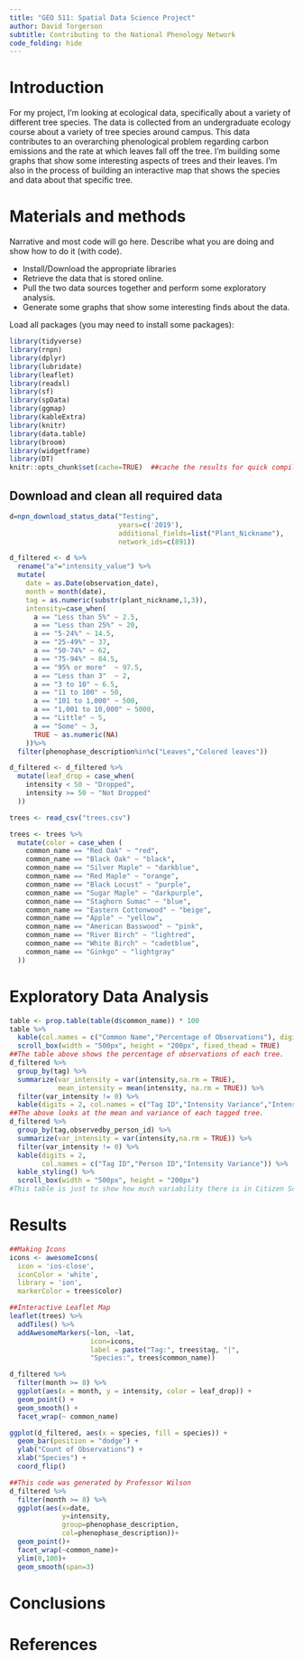 ```yaml
---
title: "GEO 511: Spatial Data Science Project"
author: David Torgerson
subtitle: Contributing to the National Phenology Network
code_folding: hide
---
```


# Introduction
For my project, I'm looking at ecological data, specifically about a variety of different tree species. The data is collected from an undergraduate ecology course about a variety of tree species around campus. This data contributes to an overarching phenological problem regarding carbon emissions and the rate at which leaves fall off the tree. I'm building some graphs that show some interesting aspects of trees and their leaves. I'm also in the process of building an interactive map that shows the species and data about that specific tree. 

# Materials and methods

Narrative and most code will go here.  Describe what you are doing and show how to do it (with code).

* Install/Download the appropriate libraries
* Retrieve the data that is stored online.
* Pull the two data sources together and perform some exploratory analysis.
* Generate some graphs that show some interesting finds about the data.

Load all packages (you may need to install some packages):

```r
library(tidyverse)
library(rnpn)
library(dplyr)
library(lubridate)
library(leaflet)
library(readxl)
library(sf)
library(spData)
library(ggmap)
library(kableExtra)
library(knitr)
library(data.table)
library(broom)
library(widgetframe)
library(DT)
knitr::opts_chunk$set(cache=TRUE)  ##cache the results for quick compiling
```

## Download and clean all required data
```r
d=npn_download_status_data("Testing",
                           years=c('2019'),
                           additional_fields=list("Plant_Nickname"), 
                           network_ids=c(891))

d_filtered <- d %>%
  rename("a"="intensity_value") %>% 
  mutate(
    date = as.Date(observation_date),
    month = month(date),
    tag = as.numeric(substr(plant_nickname,1,3)),
    intensity=case_when(
      a == "Less than 5%" ~ 2.5,
      a == "Less than 25%" ~ 20,
      a == "5-24%" ~ 14.5,
      a == "25-49%" ~ 37,
      a == "50-74%" ~ 62,
      a == "75-94%" ~ 84.5,
      a == "95% or more"  ~ 97.5,
      a == "Less than 3"  ~ 2,  
      a == "3 to 10" ~ 6.5,
      a == "11 to 100" ~ 50,
      a == "101 to 1,000" ~ 500,
      a == "1,001 to 10,000" ~ 5000,
      a == "Little" ~ 5,
      a == "Some" ~ 3,  
      TRUE ~ as.numeric(NA)
    ))%>%
  filter(phenophase_description%in%c("Leaves","Colored leaves"))

d_filtered <- d_filtered %>%
  mutate(leaf_drop = case_when(
    intensity < 50 ~ "Dropped",
    intensity >= 50 ~ "Not Dropped"
  ))

trees <- read_csv("trees.csv")

trees <- trees %>% 
  mutate(color = case_when (
    common_name == "Red Oak" ~ "red",
    common_name == "Black Oak" ~ "black",
    common_name == "Silver Maple" ~ "darkblue",
    common_name == "Red Maple" ~ "orange",
    common_name == "Black Locust" ~ "purple",
    common_name == "Sugar Maple" ~ "darkpurple",
    common_name == "Staghorn Sumac" ~ "blue",
    common_name == "Eastern Cottonwood" ~ "beige",
    common_name == "Apple" ~ "yellow",
    common_name == "American Basswood" ~ "pink",
    common_name == "River Birch" ~ "lightred",
    common_name == "White Birch" ~ "cadetblue",
    common_name == "Ginkgo" ~ "lightgray"
  ))
```

# Exploratory Data Analysis
```r
table <- prop.table(table(d$common_name)) * 100
table %>%
  kable(col.names = c("Common Name","Percentage of Observations"), digits = 2) %>% kable_styling(full_width = FALSE, fixed_thead = TRUE) %>%
  scroll_box(width = "500px", height = "200px", fixed_thead = TRUE)
##The table above shows the percentage of observations of each tree.
d_filtered %>%
  group_by(tag) %>%
  summarize(var_intensity = var(intensity,na.rm = TRUE),
            mean_intensity = mean(intensity, na.rm = TRUE)) %>%
  filter(var_intensity != 0) %>%
  kable(digits = 2, col.names = c("Tag ID","Intensity Variance","Intensity Average")) %>% kable_styling() %>% scroll_box(width = "500px", height = "200px")
##The above looks at the mean and variance of each tagged tree.
d_filtered %>%
  group_by(tag,observedby_person_id) %>%
  summarize(var_intensity = var(intensity,na.rm = TRUE)) %>%
  filter(var_intensity != 0) %>%
  kable(digits = 2,
        col.names = c("Tag ID","Person ID","Intensity Variance")) %>%
  kable_styling() %>%
  scroll_box(width = "500px", height = "200px")
#This table is just to show how much variability there is in Citizen Science.
```
# Results

```r
##Making Icons
icons <- awesomeIcons(
  icon = 'ios-close',
  iconColor = 'white',
  library = 'ion',
  markerColor = trees$color)

##Interactive Leaflet Map
leaflet(trees) %>% 
  addTiles() %>%
  addAwesomeMarkers(~lon, ~lat,
                    icon=icons,
                    label = paste("Tag:", trees$tag, "|",
                    "Species:", trees$common_name))
```


```r
d_filtered %>%
  filter(month >= 8) %>%
  ggplot(aes(x = month, y = intensity, color = leaf_drop)) +
  geom_point() +
  geom_smooth() +
  facet_wrap(~ common_name)

ggplot(d_filtered, aes(x = species, fill = species)) +
  geom_bar(position = "dodge") +
  ylab("Count of Observations") +
  xlab("Species") +
  coord_flip()

##This code was generated by Professor Wilson
d_filtered %>% 
  filter(month >= 8) %>%
  ggplot(aes(x=date,
             y=intensity,
             group=phenophase_description,
             col=phenophase_description))+
  geom_point()+
  facet_wrap(~common_name)+
  ylim(0,100)+
  geom_smooth(span=3)
```

# Conclusions



# References
